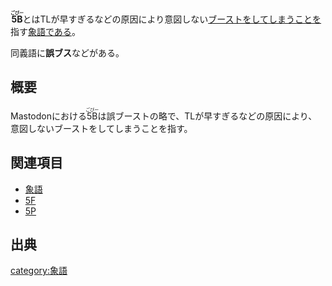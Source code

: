 {{Infobox word
| Name          = <ruby>5B<rt>ごびー</rt></ruby>
| Hinshi        = 名詞
| Hatsu         = [[Mastodon.cloud]]
}}
'''<ruby>5B<rt>ごびー</rt></ruby>'''とはTLが早すぎるなどの原因により意図しない[[ブースト]]をしてしまうことを指す[[象語]]である。

同義語に'''誤ブス'''などがある。

== 概要 ==
Mastodonにおける<ruby>5B<rt>ごびー</rt></ruby>は誤ブーストの略で、TLが早すぎるなどの原因により、意図しないブーストをしてしまうことを指す。

== 関連項目 ==
* [[象語]]
* [[5F]]
* [[5P]]
== 出典 ==

<references/>

{{DEFAULTSORT:5b}}
[[category:象語]]